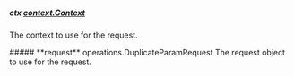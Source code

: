 
##### **ctx** [context.Context](https://pkg.go.dev/context#Context)
The context to use for the request.

<Collapsible>
    ##### **request** operations.DuplicateParamRequest
    The request object to use for the request.
    <Collapsible.Break/>
    <DuplicateParamRequest/>
</Collapsible>

